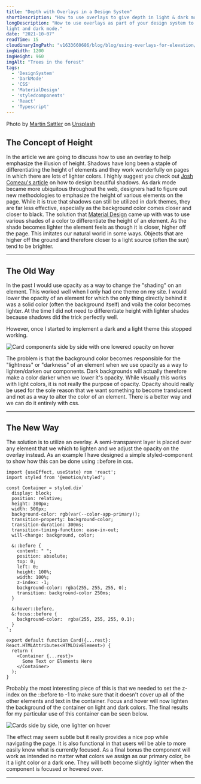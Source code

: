 ```yaml
---
title: "Depth with Overlays in a Design System"
shortDescription: "How to use overlays to give depth in light & dark mode."
longDescription: "How to use overlays as part of your design system to give depth to components in both
light and dark mode."
date: "2021-10-07"
readTime: 15
cloudinaryImgPath: "v1633660686/blog/blog/using-overlays-for-elevation/martin-sattler-8peGuud5cEw-unsplash_lqmq6v.jpg"
imgWidth: 1200
imgHeight: 960
imgAlt: "Trees in the forest"
tags:
  - 'DesignSystem'
  - 'DarkMode'
  - 'CSS'
  - 'MaterialDesign'
  - 'styledcomponents'
  - 'React'
  - 'Typescript'
---
```


Photo by <a href="https://unsplash.com/@martinsattler?utm_source=unsplash&utm_medium=referral&utm_content=creditCopyText">Martin Sattler</a> on <a href="https://unsplash.com/collections/93117482/dark-mode?utm_source=unsplash&utm_medium=referral&utm_content=creditCopyText">Unsplash</a>


## The Concept of Height

In the article we are going to discuss how to use an overlay to help emphasize the illusion of height.
Shadows have long been a staple of differentiating the height of elements and they work wonderfully on
pages in which there are lots of lighter colors. I highly suggest you check out [Josh Comeau's
article](https://www.joshwcomeau.com/css/designing-shadows/) on how to design beautiful shadows. As dark
mode became more ubiquitous throughout the web, designers had to figure out new methodologies to
emphasize the height of various elements on the page. While it is true that shadows can still be utilized
in dark themes, they are far less effective, especially as the background color comes closer and closer
to black.  The solution that [Material Design](https://material.io/design/color/dark-theme.html) came up
with was to use various shades of a color to differentiate the height of an element. As the shade becomes
lighter the element feels as though it is closer, higher off the page. This imitates our natural world in
some ways. Objects that are higher off the ground and therefore closer to a light source (often the sun)
tend to be brighter.

---

## The Old Way

In the past I would use opacity as a way to change the "shading" on an element. This worked well when I
only had one theme on my site. I would lower the opacity of an element for which the only thing
directly behind it was a solid color (often the background itself) and voila the color becomes lighter.
At the time I did not need to differentiate height with lighter shades because shadows did the trick
perfectly well.

However, once I started to implement a dark and a light theme this stopped
working.

![Card components side by side with one lowered opacity on hover](v1633673925/blog/blog/using-overlays-for-elevation/opacity-example-1_p8jrrq.png)

The problem is that the background color becomes responsible for the "lightness" or "darkness"
of an element when we use opacity as a way to lighten/darken our components.  Dark backgrounds will
actually therefore make a color darker when we lower it's opacity.  While visually this works with light
colors, it is not really the purpose of opacity.  Opacity should really be used for the sole reason that
we want something to become translucent and not as a way to alter the color of an element. There is a
better way and we can do it entirely with css.

---

## The New Way

The solution is to utilize an overlay. A semi-transparent layer is placed over any element that we which
to lighten and we adjust the opacity on the overlay instead. As an example I have designed a simple
styled-component to show how this can be done using ::before in css.

```tsx
import {useEffect, useState} rom 'react';
import styled from '@emotion/styled';

const Container = styled.div`
  display: block;
  position: relative;
  height: 300px;
  width: 500px;
  background-color: rgb(var(--color-app-primary));
  transition-property: background-color;
  transition-duration: 300ms;
  transition-timing-function: ease-in-out;
  will-change: background, color;

  &::before {
    content: " ";
    position: absolute;
    top: 0;
    left: 0;
    height: 100%;
    width: 100%;
    z-index: -1;
    background-color: rgba(255, 255, 255, 0);
    transition: background-color 250ms;
  }

  &:hover::before,
  &:focus::before {
    background-color:  rgba(255, 255, 255, 0.1); 
  }
`;

export default function Card({...rest}: React.HTMLAttributes<HTMLDivElement>) {
  return (
    <Container {...rest}>
      Some Text or Elements Here
    </Container>
  );
}
```

Probably the most interesting piece of this is that we needed to set the z-index on the ::before to -1 to
make sure that it doesn't cover up all of the other elements and text in the container. Focus and hover
will now lighten the background of the container on light and dark colors. The final results for my
particular use of this container can be seen below.

![Cards side by side, one lighter on
hover](v1633673925/blog/blog/using-overlays-for-elevation/opacity-example-2_scgdqe.png)

The effect may seem subtle but it really provides a nice pop while navigating the page. It is also
functional in that users will be able to more easily know what is currently focused. As a final bonus the
component will work as intended no matter what colors we assign as our primary color, be it a light color
or a dark one. They will both become slightly lighter when the component is focused or hovered over.

---





